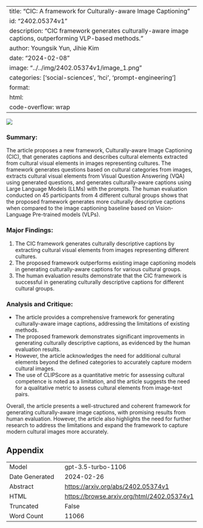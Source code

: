 
---
title: "CIC: A framework for Culturally-aware Image Captioning"
id: "2402.05374v1"
description: "CIC framework generates culturally-aware image captions, outperforming VLP-based methods."
author: Youngsik Yun, Jihie Kim
date: "2024-02-08"
image: "../../img/2402.05374v1/image_1.png"
categories: ['social-sciences', 'hci', 'prompt-engineering']
format:
  html:
    code-overflow: wrap
---

![](../../img/2402.05374v1/image_1.png)

### Summary:
The article proposes a new framework, Culturally-aware Image Captioning (CIC), that generates captions and describes cultural elements extracted from cultural visual elements in images representing cultures. The framework generates questions based on cultural categories from images, extracts cultural visual elements from Visual Question Answering (VQA) using generated questions, and generates culturally-aware captions using Large Language Models (LLMs) with the prompts. The human evaluation conducted on 45 participants from 4 different cultural groups shows that the proposed framework generates more culturally descriptive captions when compared to the image captioning baseline based on Vision-Language Pre-trained models (VLPs).

### Major Findings:
1. The CIC framework generates culturally descriptive captions by extracting cultural visual elements from images representing different cultures.
2. The proposed framework outperforms existing image captioning models in generating culturally-aware captions for various cultural groups.
3. The human evaluation results demonstrate that the CIC framework is successful in generating culturally descriptive captions for different cultural groups.

### Analysis and Critique:
- The article provides a comprehensive framework for generating culturally-aware image captions, addressing the limitations of existing methods.
- The proposed framework demonstrates significant improvements in generating culturally descriptive captions, as evidenced by the human evaluation results.
- However, the article acknowledges the need for additional cultural elements beyond the defined categories to accurately capture modern cultural images.
- The use of CLIPScore as a quantitative metric for assessing cultural competence is noted as a limitation, and the article suggests the need for a qualitative metric to assess cultural elements from image-text pairs.

Overall, the article presents a well-structured and coherent framework for generating culturally-aware image captions, with promising results from human evaluation. However, the article also highlights the need for further research to address the limitations and expand the framework to capture modern cultural images more accurately.

## Appendix

|          |          |
|----------|----------|
| Model     | gpt-3.5-turbo-1106       |
| Date Generated     | 2024-02-26       |
| Abstract | [https://arxiv.org/abs/2402.05374v1](https://arxiv.org/abs/2402.05374v1)        |
| HTML     | [https://browse.arxiv.org/html/2402.05374v1](https://browse.arxiv.org/html/2402.05374v1)       |
| Truncated       | False       |
| Word Count       | 11066       |